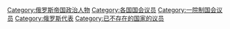 [[Category:俄罗斯帝国政治人物|Category:俄罗斯帝国政治人物]]
[[Category:各国国会议员|Category:各国国会议员]]
[[Category:一院制国会议员|Category:一院制国会议员]]
[[Category:俄罗斯代表|Category:俄罗斯代表]]
[[Category:已不存在的国家的议员|Category:已不存在的国家的议员]]